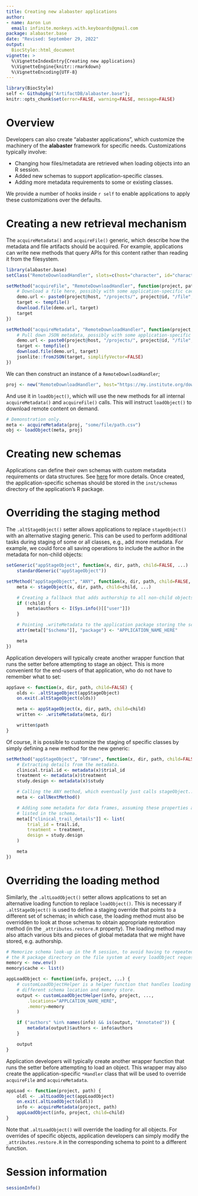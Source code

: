```yaml
---
title: Creating new alabaster applications
author:
- name: Aaron Lun
  email: infinite.monkeys.with.keyboards@gmail.com
package: alabaster.base
date: "Revised: September 29, 2022"
output:
  BiocStyle::html_document
vignette: >
  %\VignetteIndexEntry{Creating new applications}
  %\VignetteEngine{knitr::rmarkdown}
  %\VignetteEncoding{UTF-8}
---
```


```r
library(BiocStyle)
self <- Githubpkg("ArtifactDB/alabaster.base");
knitr::opts_chunk$set(error=FALSE, warning=FALSE, message=FALSE)
```

# Overview

Developers can also create "alabaster applications", which customize the machinery of the **alabaster** framework for specific needs.
Customizations typically involve:

- Changing how files/metadata are retrieved when loading objects into an R session.
- Added new schemas to support application-specific classes.
- Adding more metadata requirements to some or existing classes.

We provide a number of hooks inside `r self` to enable applications to apply these customizations over the defaults.

# Creating a new retrieval mechanism

The `acquireMetadata()` and `acquireFile()` generic, which describe how the metadata and file artifacts should be acquired.
For example, applications can write new methods that query APIs for this content rather than reading it from the filesystem.

```r
library(alabaster.base)
setClass("RemoteDownloadHandler", slots=c(host="character", id="character"))

setMethod("acquireFile", "RemoteDownloadHandler", function(project, path) {
    # Download a file here, possibly with some application-specific caching.
    demo.url <- paste0(project@host, "/projects/", project@id, "/file", path)
    target <- tempfile()
    download.file(demo.url, target)
    target
})

setMethod("acquireMetadata", "RemoteDownloadHandler", function(project, path) {
    # Pull down JSON metadata, possibly with some application-specific caching.
    demo.url <- paste0(project@host, "/projects/", project@id, "/file", path)
    target <- tempfile()
    download.file(demo.url, target)
    jsonlite::fromJSON(target, simplifyVector=FALSE)
})
```

We can then construct an instance of a `RemoteDownloadHandler`;

```r
proj <- new("RemoteDownloadHandler", host="https://my.institute.org/downloads", id="PROJECT_ID")
```

And use it in `loadObject()`, which will use the new methods for all internal `acquireMetadata()` and `acquireFile()` calls.
This will instruct `loadObject()` to download remote content on demand.

```r
# Demonstration only.
meta <- acquireMetadata(proj, "some/file/path.csv")
obj <- loadObject(meta, proj)
```

# Creating new schemas

Applications can define their own schemas with custom metadata requirements or data structures.
See [here](https://github.com/ArtifactDB/BiocObjectSchemas) for more details.
Once created, the application-specific schemas should be stored in the `inst/schemas` directory of the application's R package.

# Overriding the staging method

The `.altStageObject()` setter allows applications to replace `stageObject()` with an alternative staging generic.
This can be used to perform additional tasks during staging of some or all classes, e.g., add more metadata.
For example, we could force all saving operations to include the author in the metadata for non-child objects:

```r
setGeneric("appStageObject", function(x, dir, path, child=FALSE, ...) 
    standardGeneric("appStageObject"))

setMethod("appStageObject", "ANY", function(x, dir, path, child=FALSE, ...) {
    meta <- stageObject(x, dir, path, child=child, ...)

    # Creating a fallback that adds authorship to all non-child objects. 
    if (!child) {
        meta$authors <- I(Sys.info()[["user"]])
    }

    # Pointing .writeMetadata to the application package storing the schemas.
    attr(meta[["$schema"]], "package") <- "APPLICATION_NAME_HERE"

    meta 
})
```

Application developers will typically create another wrapper function that runs the setter before attempting to stage an object.
This is more convenient for the end-users of that application, who do not have to remember what to set:

```r
appSave <- function(x, dir, path, child=FALSE) {
    olds <- .altStageObject(appStageObject)
    on.exit(.altStageObject(olds))

    meta <- appStageObject(x, dir, path, child=child)
    written <- .writeMetadata(meta, dir) 

    written$path
}
```

Of course, it is possible to customize the staging of specific classes by simply defining a new method for the new generic:

```r
setMethod("appStageObject", "DFrame", function(x, dir, path, child=FALSE, ...) {
    # Extracting details from the metadata.
    clinical.trial.id <- metadata(x)$trial_id
    treatment <- metadata(x)$treatment
    study.design <- metadata(x)$study

    # Calling the ANY method, which eventually just calls stageObject...
    meta <- callNextMethod()

    # Adding some metadata for data frames, assuming these properties are
    # listed in the schema.
    meta[["clinical_trail_details"]] <- list(
        trial_id = trail.id,
        treatment = treatment,
        design = study.design
    )

    meta
})
```

# Overriding the loading method

Similarly, the `.altLoadObject()` setter allows applications to set an alternative loading function to replace `loadObject()`.
This is necessary if `.altStageObject()` is used to define a staging override that points to a different set of schemas;
in which case, the loading method must also be overridden to look at those schemas to obtain appropriate restoration method (in the `_attributes.restore.R` property).
The loading method may also attach various bits and pieces of global metadata that we might have stored, e.g. authorship.

```r
# Memorize schema look-up in the R session, to avoid having to repeatedly query
# the R package directory on the file system at every loadObject request.
memory <- new.env()
memory$cache <- list()

appLoadObject <- function(info, project, ...) {
    # customLoadObjectHelper is a helper function that handles loading with
    # different schema location and memory store.
    output <- customLoadObjectHelper(info, project, ..., 
        .locations="APPLCATION_NAME_HERE",
        .memory=memory
    )

    if ("authors" %in% names(info) && is(output, "Annotated")) {
        metadata(output)$authors <- info$authors
    }

    output
}
```

Application developers will typically create another wrapper function that runs the setter before attempting to load an object.
This wrapper may also create the application-specific `*Handler` class that will be used to override `acquireFile` and `acquireMetadata`.

```r
appLoad <- function(project, path) {
    oldl <- .altLoadObject(appLoadObject)
    on.exit(.altLoadObject(oldl))
    info <- acquireMetadata(project, path)
    appLoadObject(info, project, child=child)
}
```

Note that `.altLoadObject()` will override the loading for all objects.
For overrides of specific objects, application developers can simply modify the `_attributes.restore.R` in the corresponding schema to point to a different function.

# Session information {-}

```r
sessionInfo()
```
